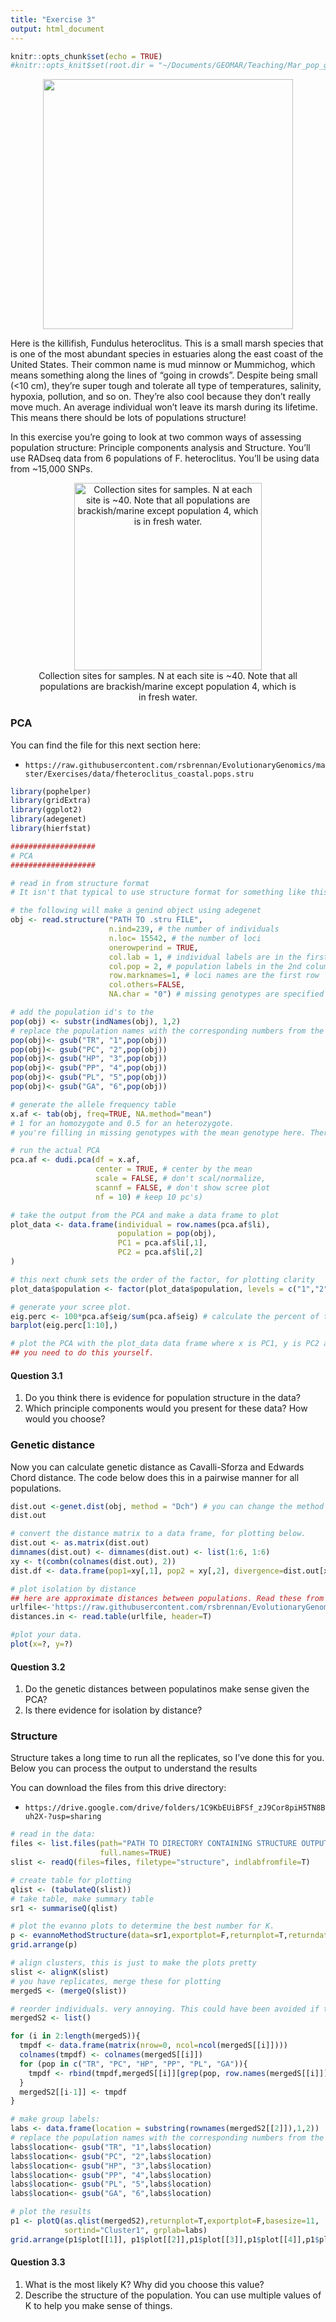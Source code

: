 ```yaml
---
title: "Exercise 3"
output: html_document
---
```


```r
knitr::opts_chunk$set(echo = TRUE)
#knitr::opts_knit$set(root.dir = "~/Documents/GEOMAR/Teaching/Mar_pop_gen/structure")
```

<center>
![](images/het.png){width=400px}
</center>

Here is the killifish, Fundulus heteroclitus. This is a small marsh species that is one of the most abundant species in estuaries along the east coast of the United States. Their common name is mud minnow or Mummichog, which means something along the lines of "going in crowds". Despite being small (<10 cm), they're super tough and tolerate all type of temperatures, salinity, hypoxia, pollution, and so on. They're also cool because they don't really move much. An average individual won't leave its marsh during its lifetime. This means there should be lots of populations structure!

In this exercise you're going to look at two common ways of assessing population structure: Principle components analysis and Structure. You'll use RADseq data from 6 populations of F. heteroclitus. You'll be using data from ~15,000 SNPs. 

<center>
![Collection sites for samples. N at each site is ~40. Note that all populations are brackish/marine except population 4, which is in fresh water.](images/map.png){width=300px}
</center>

### PCA

You can find the file for this next section here:
 
 - `https://raw.githubusercontent.com/rsbrennan/EvolutionaryGenomics/master/Exercises/data/fheteroclitus_coastal.pops.stru`


```r
library(pophelper)
library(gridExtra)
library(ggplot2)
library(adegenet)
library(hierfstat)

###################
# PCA
###################

# read in from structure format
# It isn't that typical to use structure format for something like this. I'm doing it so you have the structure file in case you want to run structure on your own. 

# the following will make a genind object using adegenet 
obj <- read.structure("PATH TO .stru FILE",
                      n.ind=239, # the number of individuals 
                      n.loc= 15542, # the number of loci
                      onerowperind = TRUE,
                      col.lab = 1, # individual labels are in the first column
                      col.pop = 2, # population labels in the 2nd column
                      row.marknames=1, # loci names are the first row
                      col.others=FALSE,
                      NA.char = "0") # missing genotypes are specified with 0.

# add the population id's to the 
pop(obj) <- substr(indNames(obj), 1,2)
# replace the population names with the corresponding numbers from the map. Just to make it easier to interpret
pop(obj)<- gsub("TR", "1",pop(obj))
pop(obj)<- gsub("PC", "2",pop(obj))
pop(obj)<- gsub("HP", "3",pop(obj))
pop(obj)<- gsub("PP", "4",pop(obj))
pop(obj)<- gsub("PL", "5",pop(obj))
pop(obj)<- gsub("GA", "6",pop(obj))

# generate the allele frequency table
x.af <- tab(obj, freq=TRUE, NA.method="mean")
# 1 for an homozygote and 0.5 for an heterozygote. 
# you're filling in missing genotypes with the mean genotype here. There aren't many missing, so this won't have a large impact.

# run the actual PCA
pca.af <- dudi.pca(df = x.af, 
                   center = TRUE, # center by the mean
                   scale = FALSE, # don't scal/normalize,
                   scannf = FALSE, # don't show scree plot
                   nf = 10) # keep 10 pc's)

# take the output from the PCA and make a data frame to plot
plot_data <- data.frame(individual = row.names(pca.af$li),
                        population = pop(obj),
                        PC1 = pca.af$li[,1],
                        PC2 = pca.af$li[,2]
)

# this next chunk sets the order of the factor, for plotting clarity
plot_data$population <- factor(plot_data$population, levels = c("1","2","3","4","5","6"))

# generate your scree plot. 
eig.perc <- 100*pca.af$eig/sum(pca.af$eig) # calculate the percent of total variance each PC explains
barplot(eig.perc[1:10],)

# plot the PCA with the plot_data data frame where x is PC1, y is PC2 and points are colored by population
## you need to do this yourself.

```

<style>
div.blue { background-color:#FFF3C0; border-radius: 5px; padding: 20px;}
</style>
<div class = "blue">

#### Question 3.1

1. Do you think there is evidence for population structure in the data?
2. Which principle components would you present for these data? How would you choose?

</div>



### Genetic distance

Now you can calculate genetic distance as Cavalli-Sforza and Edwards Chord distance. The code below does this in a pairwise manner for all populations.

```r
dist.out <-genet.dist(obj, method = "Dch") # you can change the method here if you'd like, for example to Fst.
dist.out

# convert the distance matrix to a data frame, for plotting below.
dist.out <- as.matrix(dist.out)
dimnames(dist.out) <- dimnames(dist.out) <- list(1:6, 1:6) 
xy <- t(combn(colnames(dist.out), 2))
dist.df <- data.frame(pop1=xy[,1], pop2 = xy[,2], divergence=dist.out[xy])

# plot isolation by distance
## here are approximate distances between populations. Read these from github.
urlfile<-'https://raw.githubusercontent.com/rsbrennan/EvolutionaryGenomics/master/Exercises/data/distances.txt'
distances.in <- read.table(urlfile, header=T)

#plot your data. 
plot(x=?, y=?)

```

<style>
div.blue { background-color:#FFF3C0; border-radius: 5px; padding: 20px;}
</style>
<div class = "blue">

#### Question 3.2

1. Do the genetic distances between populatinos make sense given the PCA?
2. Is there evidence for isolation by distance?

</div>


### Structure

Structure takes a long time to run all the replicates, so I've done this for you. Below you can process the output to understand the results

You can download the files from this drive directory: 

- `https://drive.google.com/drive/folders/1C9KbEUiBFSf_zJ9Cor8piH5TN8Buh2X-?usp=sharing`

```r

# read in the data:
files <- list.files(path="PATH TO DIRECTORY CONTAINING STRUCTURE OUTPUT",
                    full.names=TRUE)
slist <- readQ(files=files, filetype="structure", indlabfromfile=T)

# create table for plotting
qlist <- (tabulateQ(slist))
# take table, make summary table
sr1 <- summariseQ(qlist)

# plot the evanno plots to determine the best number for K.
p <- evannoMethodStructure(data=sr1,exportplot=F,returnplot=T,returndata=F,basesize=12,linesize=0.7)
grid.arrange(p)

# align clusters, this is just to make the plots pretty
slist <- alignK(slist)
# you have replicates, merge these for plotting
mergedS <- (mergeQ(slist))

# reorder individuals. very annoying. This could have been avoided if the input data were ordered better. Don't worry much about these details for this section unless you want to. Again, this is just to  make the plots better and in the right order.
mergedS2 <- list()

for (i in 2:length(mergedS)){
  tmpdf <- data.frame(matrix(nrow=0, ncol=ncol(mergedS[[i]])))
  colnames(tmpdf) <- colnames(mergedS[[i]])
  for (pop in c("TR", "PC", "HP", "PP", "PL", "GA")){
    tmpdf <- rbind(tmpdf,mergedS[[i]][grep(pop, row.names(mergedS[[i]])),])
  }
  mergedS2[[i-1]] <- tmpdf
}

# make group labels:
labs <- data.frame(location = substring(rownames(mergedS2[[2]]),1,2))
# replace the population names with the corresponding numbers from the map. Just to make it easier to interpret
labs$location<- gsub("TR", "1",labs$location)
labs$location<- gsub("PC", "2",labs$location)
labs$location<- gsub("HP", "3",labs$location)
labs$location<- gsub("PP", "4",labs$location)
labs$location<- gsub("PL", "5",labs$location)
labs$location<- gsub("GA", "6",labs$location)

# plot the results
p1 <- plotQ(as.qlist(mergedS2),returnplot=T,exportplot=F,basesize=11,
            sortind="Cluster1", grplab=labs)
grid.arrange(p1$plot[[1]], p1$plot[[2]],p1$plot[[3]],p1$plot[[4]],p1$plot[[5]],p1$plot[[6]])

```



<style>
div.blue { background-color:#FFF3C0; border-radius: 5px; padding: 20px;}
</style>
<div class = "blue">

#### Question 3.3

1. What is the most likely K? Why did you choose this value?
2. Describe the structure of the population. You can use multiple values of K to help you make sense of things. 

</div>


